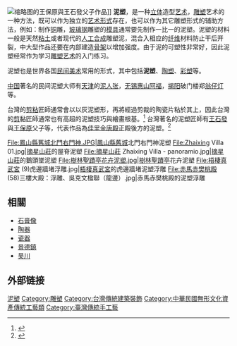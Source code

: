 [[File:佳里金唐殿的華美裝飾.jpg|缩略图]]的王保原與王石發父子作品]]
'''泥塑'''，是一种[[立体|立体]]造型[[艺术|艺术]]，[[雕塑|雕塑]]艺术的一种方法，既可以作为独立的[[艺术形式|艺术形式]]存在，也可以作为其它雕塑形式的辅助方法，例如：制作[[铜|铜]]雕，[[玻璃钢|玻璃钢]]雕塑的[[模具|模具]]通常要先制作一比一的泥塑。泥塑的材料一般是天然[[粘土|粘土]]或者现代的[[人工合成|人工合成]]雕塑泥，混合入相应的[[纤维|纤维]]材料防止干后开裂，中大型作品还要在内部建造[[骨架|骨架]]以增加强度。由于泥的可塑性非常好，因此泥塑经常作为学习[[雕塑艺术|雕塑艺术]]的入门练习。

泥塑也是世界各国[[民间美术|民间美术]]常用的形式，其中包括'''泥塑'''、[[陶塑|陶塑]]、[[彩塑|彩塑]]等。

[[中国|中国]]著名的民间泥塑大师有[[天津|天津]]的[[泥人张|泥人张]]，[[无锡|无锡]][[惠山泥人|惠山阿福]]，[[揭阳|揭阳]]破门楼郑[[翁仔灯|翁仔灯]]等。

台灣的[[剪瓷雕|剪粘]]匠師通常會以以灰泥塑形，再將經過剪裁的陶瓷片粘於其上，因此台灣的[[剪瓷雕|剪]]黏匠師通常也有高超的泥塑技巧與繪畫根基。<ref>{{Cite web|title=剪黏|url=http://nrch.culture.tw/twpedia.aspx?id=13925|accessdate=2020-07-22|author=陳姿吟|date=2009-09-09|format=|work=臺灣大百科全書|publisher=文化部|language=|archive-date=2020-07-22|archive-url=https://web.archive.org/web/20200722202407/http://nrch.culture.tw/twpedia.aspx?id=13925|dead-url=no}}</ref> 台灣著名的泥塑匠師有[[王石發|王石發]]與[[王保原|王保原]]父子等，代表作品為[[佳里金唐殿|佳里金唐殿]]正殿後方的泥塑。<ref>{{Cite web|title=【與匠同行】王保原 (中)重返故鄉 金唐殿出發的剪黏生涯|url=http://www.zebratw.com/2019/12/18/【與匠同行】王保原-中重返故鄉　金唐殿出發的/|accessdate=2020-07-22|date=2019-12-18|last=班。馬|work=班。馬傳媒|language=zh-TW}}</ref>





<gallery>
File:鳳山縣舊城北門右門神.JPG|[[鳳山縣舊城|鳳山縣舊城]]北門右門神泥塑
File:Zhaixing Villa 01.jpg|[[摘星山莊|摘星山莊]]的屋脊泥塑
File:摘星山莊 Zhaixing Villa - panoramio.jpg|[[摘星山莊|摘星山莊]]的鵝頭墜泥塑
File:樹林聖蹟亭花卉泥塑.jpg|[[樹林聖蹟亭|樹林聖蹟亭]]花卉泥塑
File:梧棲真武宮 (9)虎邊牆堵浮雕.jpg|[[梧棲真武宮|梧棲真武宮]]的虎邊牆堵泥塑浮雕
File:赤馬赤樊桃殿 (58)三樓大殿：浮雕、吳克文楹聯（龍邊）.jpg|赤馬赤樊桃殿的泥塑浮雕
</gallery>

==相關==
*[[石膏像|石膏像]]
*[[陶器|陶器]]
*[[瓷器|瓷器]]
*[[景德鎮|景德鎮]]
*[[吴川|吴川]]

== 外部链接 ==
{{commonscat|Clay (sculpture)}}

[[Category:泥塑|]]
[[Category:雕塑|Category:雕塑]]
[[Category:台灣傳統建築裝飾|Category:台灣傳統建築裝飾]]
[[Category:中華民國無形文化資產傳統工藝類|Category:中華民國無形文化資產傳統工藝類]]
[[Category:臺灣傳統手工藝|Category:臺灣傳統手工藝]]
